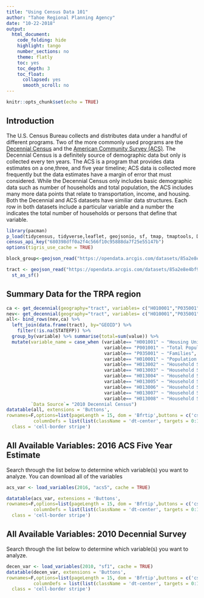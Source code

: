 ```yaml
---
title: "Using Census Data 101"
author: "Tahoe Regional Planning Agency"
date: "10-22-2018"
output: 
  html_document:
    code_folding: hide
    highlight: tango
    number_sections: no
    theme: flatly
    toc: yes
    toc_depth: 3
    toc_float:
      collapsed: yes
      smooth_scroll: no
---
```


```r
knitr::opts_chunk$set(echo = TRUE)
```

## Introduction

The U.S. Census Bureau collects and distributes data under a handful of different programs. Two of the more commonly used programs are the [Decennial Census](https://www.census.gov/history/www/programs/demographic/decennial_census.html) and the [American Community Survey (ACS)](https://www.census.gov/programs-surveys/acs/). The Decennial Census is a definitely source of demographic data but only is collected every ten years. The ACS is a program that provides data estimates on a one,three, and five year timeline; ACS data is collected more frequently but the data estimates have a margin of error that must considered. While the Decennial Census only includes basic demographic data such as number of households and total population, the ACS includes many more data points that relate to transportation, income, and housing. Both the Decennial and ACS datasets have similiar data structures. Each row in both datasets include a particular variable and a number the indicates the total number of households or persons that define that variable.


```r
library(pacman)
p_load(tidycensus, tidyverse,leaflet, geojsonio, sf, tmap, tmaptools, DT)
census_api_key("680398dff0a2f4c566f10c95888da7f25e55147b")
options(tigris_use_cache = TRUE)

block_group<-geojson_read("https://opendata.arcgis.com/datasets/85a2e8e4bf994742a5855c1339517681_2.geojson", what="sp") %>% st_as_sf()

tract <- geojson_read("https://opendata.arcgis.com/datasets/85a2e8e4bf994742a5855c1339517681_3.geojson", what="sp") %>%
  st_as_sf()
```

## Summary Data for the TRPA region

```r
ca <- get_decennial(geography="tract", variables= c("H010001","P035001", "P001001","H001001","H013002", "H013003", "H013004", "H013005", "H013006", "H013007", "H013008"), state= "CA", year= 2010, county=c("El Dorado", "Placer"))
nev<- get_decennial(geography="tract", variables= c("H010001","P035001", "P001001","H001001","H013002", "H013003", "H013004", "H013005", "H013006", "H013007", "H013008"), state= "NV", year= 2010, county=c("Washoe", "Douglas"))
all<- bind_rows(nev,ca) %>%
  left_join(data.frame(tract), by="GEOID") %>%
    filter(!is.na(STATEFP)) %>%
  group_by(variable) %>% summarise(total=sum(value)) %>%
  mutate(variable_name = case_when (variable== "H001001" ~ "Housing Units",
                                    variable== "P001001" ~ "Total Population",
                                    variable== "P035001" ~ "Families",
                                    variable== "H010001" ~ "Population in Occupied Housing units",
                                    variable== "H013002" ~ "Household Size - 1 Person",
                                    variable== "H013003" ~ "Household Size - 2 Person",
                                    variable== "H013004" ~ "Household Size - 3 Person",
                                    variable== "H013005" ~ "Household Size - 4 Person",
                                    variable== "H013006" ~ "Household Size - 5 Person",
                                    variable== "H013007" ~ "Household Size - 6 Person",
                                    variable== "H013008" ~ "Household Size - 7 Person or More"),
         `Data Source`= "2010 Decennial Census")
datatable(all, extensions = 'Buttons',
rownames=F,options=list(pageLength = 15, dom = 'Bfrtip',buttons = c('csv','pdf'), 
          columnDefs = list(list(className = 'dt-center', targets = 0:1))), 
  class = 'cell-border stripe')
```


## All Available Variables: 2016 ACS Five Year Estimate

Search through the list below to determine which variable(s) you want to analyze. You can download all of the variables 

```r
acs_var <- load_variables(2016, "acs5", cache = TRUE)

datatable(acs_var, extensions = 'Buttons',
rownames=F,options=list(pageLength = 15, dom = 'Bfrtip',buttons = c('csv','pdf'), 
          columnDefs = list(list(className = 'dt-center', targets = 0:1))), 
  class = 'cell-border stripe')
```

## All Available Variables: 2010 Decennial Survey

Search through the list below to determine which variable(s) you want to analyze.

```r
decen_var <- load_variables(2010, "sf1", cache = TRUE)
datatable(decen_var, extensions = 'Buttons',
rownames=F,options=list(pageLength = 15, dom = 'Bfrtip',buttons = c('csv','pdf'), 
          columnDefs = list(list(className = 'dt-center', targets = 0:1))), 
  class = 'cell-border stripe')
```
 

